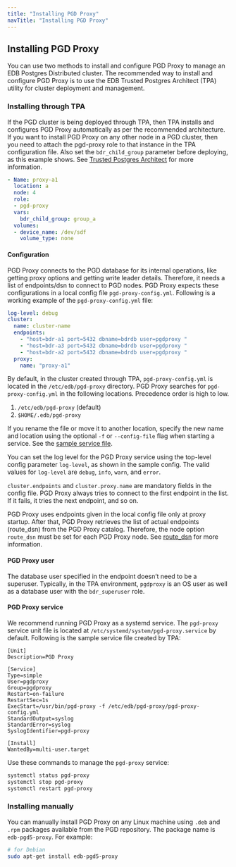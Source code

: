 ```yaml
---
title: "Installing PGD Proxy"
navTitle: "Installing PGD Proxy"
---
```


## Installing PGD Proxy

You can use two methods to install and configure PGD Proxy to manage an EDB Postgres Distributed cluster. The recommended way to install and configure PGD Proxy is to use the EDB Trusted Postgres Architect (TPA) utility for cluster deployment and management.

### Installing through TPA

If the PGD cluster is being deployed through TPA, then TPA installs and configures PGD Proxy automatically as per the recommended architecture. If you want to install PGD Proxy on any other node in a PGD cluster, then you need to attach the pgd-proxy role to that instance in the TPA configuration file. Also set the `bdr_child_group` parameter before deploying, as this example shows. See [Trusted Postgres Architect](../tpa) for more information.

```yaml
- Name: proxy-a1
  location: a
  node: 4
  role:
  - pgd-proxy
  vars:
    bdr_child_group: group_a
  volumes:
  - device_name: /dev/sdf
    volume_type: none
```

#### Configuration

PGD Proxy connects to the PGD database for its internal operations, like getting proxy options and getting write leader details. Therefore, it needs a list of endpoints/dsn to connect to PGD nodes. PGD Proxy expects these configurations in a local config file `pgd-proxy-config.yml`. Following is a working example of the `pgd-proxy-config.yml` file:

```yaml
log-level: debug
cluster:
  name: cluster-name
  endpoints:
    - "host=bdr-a1 port=5432 dbname=bdrdb user=pgdproxy "
    - "host=bdr-a3 port=5432 dbname=bdrdb user=pgdproxy "
    - "host=bdr-a2 port=5432 dbname=bdrdb user=pgdproxy "
  proxy:
    name: "proxy-a1"
```

By default, in the cluster created through TPA, `pgd-proxy-config.yml` is located in the `/etc/edb/pgd-proxy` directory. PGD Proxy searches for `pgd-proxy-config.yml` in the following locations. Precedence order is high to low.

  1. `/etc/edb/pgd-proxy` (default)
  2. `$HOME/.edb/pgd-proxy`

If you rename the file or move it to another location, specify the new name and location using the optional `-f` or `--config-file` flag when starting a service. See the [sample service file](#pgd-proxy-service).

You can set the log level for the PGD Proxy service using the top-level config parameter `log-level`, as shown in the sample config. The valid values for `log-level` are `debug`, `info`, `warn`, and  `error`.

`cluster.endpoints` and `cluster.proxy.name` are mandatory fields in the config file. PGD Proxy always tries to connect to the first endpoint in the list. If it fails, it tries the next endpoint, and so on.

PGD Proxy uses endpoints given in the local config file only at proxy startup. After that, PGD Proxy retrieves the list of actual endpoints (route_dsn) from the PGD Proxy catalog. Therefore, the node option `route_dsn` must be set for each PGD Proxy node. See [route_dsn](../routing#configuration) for more information.

#### PGD Proxy user

The database user specified in the endpoint doesn’t need to be a superuser. Typically, in the TPA environment, `pgdproxy` is an OS user as well as a database user with the `bdr_superuser` role.

#### PGD Proxy service

We recommend running PGD Proxy as a systemd service. The `pgd-proxy` service unit file is located at `/etc/systemd/system/pgd-proxy.service` by default. Following is the sample service file created by TPA:

```text
[Unit]
Description=PGD Proxy

[Service]
Type=simple
User=pgdproxy
Group=pgdproxy
Restart=on-failure
RestartSec=1s
ExecStart=/usr/bin/pgd-proxy -f /etc/edb/pgd-proxy/pgd-proxy-config.yml
StandardOutput=syslog
StandardError=syslog
SyslogIdentifier=pgd-proxy

[Install]
WantedBy=multi-user.target
```

Use these commands to manage the `pgd-proxy` service:

```sh
systemctl status pgd-proxy
systemctl stop pgd-proxy
systemctl restart pgd-proxy
```

### Installing manually

You can manually install PGD Proxy on any Linux machine using `.deb` and `.rpm` packages available from the PGD repository. The package name is `edb-pgd5-proxy`. For example:

```sh
# for Debian
sudo apt-get install edb-pgd5-proxy
```
